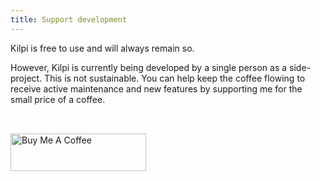 ```yaml
---
title: Support development
---
```


Kilpi is free to use and will always remain so.

However, Kilpi is currently being developed by a single person as a side-project. This is not sustainable. You can help keep the coffee flowing to receive active maintenance and new features by supporting me for the small price of a coffee.

<a href="https://www.buymeacoffee.com/nevavuoriji" target="_blank" style="margin-top:32px;display:inline-block;"><img src="https://cdn.buymeacoffee.com/buttons/v2/default-yellow.png" alt="Buy Me A Coffee" style="height: 60px !important;width: 217px !important;" ></img></a>